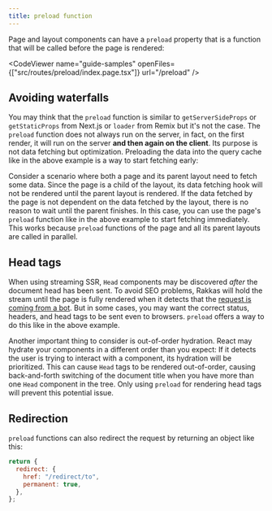 ```yaml
---
title: preload function
---
```


Page and layout components can have a `preload` property that is a function that will be called before the page is rendered:

<CodeViewer
  name="guide-samples"
  openFiles={["src/routes/preload/index.page.tsx"]}
  url="/preload"
/>

## Avoiding waterfalls

You may think that the `preload` function is similar to `getServerSideProps` or `getStaticProps` from Next.js or `loader` from Remix but it's not the case. The `preload` function does not always run on the server, in fact, on the first render, it will run on the server **and then again on the client**. Its purpose is not data fetching but optimization. Preloading the data into the query cache like in the above example is a way to start fetching early:

Consider a scenario where both a page and its parent layout need to fetch some data. Since the page is a child of the layout, its data fetching hook will not be rendered until the parent layout is rendered. If the data fetched by the page is not dependent on the data fetched by the layout, there is no reason to wait until the parent finishes. In this case, you can use the page's `preload` function like in the above example to start fetching immediately. This works because `preload` functions of the page and all its parent layouts are called in parallel.

## Head tags

When using streaming SSR, `Head` components may be discovered _after_ the document head has been sent. To avoid SEO problems, Rakkas will hold the stream until the page is fully rendered when it detects that the [request is coming from a bot](dynamic-rendering). But in some cases, you may want the correct status, headers, and head tags to be sent even to browsers. `preload` offers a way to do this like in the above example.

Another important thing to consider is out-of-order hydration. React may hydrate your components in a different order than you expect: If it detects the user is trying to interact with a component, its hydration will be prioritized. This can cause `Head` tags to be rendered out-of-order, causing back-and-forth switching of the document title when you have more than one `Head` component in the tree. Only using `preload` for rendering head tags will prevent this potential issue.

## Redirection

`preload` functions can also redirect the request by returning an object like this:

```js
return {
  redirect: {
    href: "/redirect/to",
    permanent: true,
  },
};
```
